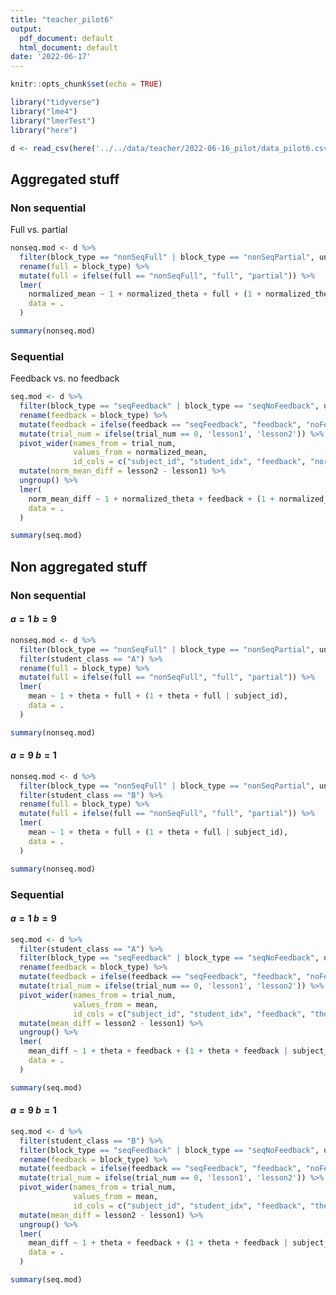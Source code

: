 ```yaml
---
title: "teacher_pilot6"
output:
  pdf_document: default
  html_document: default
date: '2022-06-17'
---
```


```r
knitr::opts_chunk$set(echo = TRUE)
```

```r
library("tidyverse")
library("lme4")
library("lmerTest")
library("here")
```

```r
d <- read_csv(here('../../data/teacher/2022-06-16_pilot/data_pilot6.csv'))
```


## Aggregated stuff

### Non sequential

Full vs. partial

```r
nonseq.mod <- d %>%
  filter(block_type == "nonSeqFull" | block_type == "nonSeqPartial", understood == "yes") %>%
  rename(full = block_type) %>%
  mutate(full = ifelse(full == "nonSeqFull", "full", "partial")) %>%
  lmer(
    normalized_mean ~ 1 + normalized_theta + full + (1 + normalized_theta + full | subject_id), 
    data = .
  )

summary(nonseq.mod)
```
### Sequential

Feedback vs. no feedback

```r
seq.mod <- d %>%
  filter(block_type == "seqFeedback" | block_type == "seqNoFeedback", understood =="yes") %>%
  rename(feedback = block_type) %>%
  mutate(feedback = ifelse(feedback == "seqFeedback", "feedback", "noFeedback")) %>%
  mutate(trial_num = ifelse(trial_num == 0, 'lesson1', 'lesson2')) %>%
  pivot_wider(names_from = trial_num,
              values_from = normalized_mean,
              id_cols = c("subject_id", "student_idx", "feedback", "normalized_theta")) %>%
  mutate(norm_mean_diff = lesson2 - lesson1) %>%
  ungroup() %>%
  lmer(
    norm_mean_diff ~ 1 + normalized_theta + feedback + (1 + normalized_theta + feedback | subject_id),
    data = .
  )

summary(seq.mod)
```

## Non aggregated stuff

### Non sequential

#### $a=1$ $b=9$

```r
nonseq.mod <- d %>%
  filter(block_type == "nonSeqFull" | block_type == "nonSeqPartial", understood == "yes") %>%
  filter(student_class == "A") %>%
  rename(full = block_type) %>%
  mutate(full = ifelse(full == "nonSeqFull", "full", "partial")) %>%
  lmer(
    mean ~ 1 + theta + full + (1 + theta + full | subject_id), 
    data = .
  )

summary(nonseq.mod)
```

#### $a=9$ $b=1$

```r
nonseq.mod <- d %>%
  filter(block_type == "nonSeqFull" | block_type == "nonSeqPartial", understood == "yes") %>%
  filter(student_class == "B") %>%
  rename(full = block_type) %>%
  mutate(full = ifelse(full == "nonSeqFull", "full", "partial")) %>%
  lmer(
    mean ~ 1 + theta + full + (1 + theta + full | subject_id), 
    data = .
  )

summary(nonseq.mod)
```

### Sequential

#### $a=1$ $b=9$

```r
seq.mod <- d %>%
  filter(student_class == "A") %>%
  filter(block_type == "seqFeedback" | block_type == "seqNoFeedback", understood =="yes") %>%
  rename(feedback = block_type) %>%
  mutate(feedback = ifelse(feedback == "seqFeedback", "feedback", "noFeedback")) %>%
  mutate(trial_num = ifelse(trial_num == 0, 'lesson1', 'lesson2')) %>%
  pivot_wider(names_from = trial_num,
              values_from = mean,
              id_cols = c("subject_id", "student_idx", "feedback", "theta")) %>%
  mutate(mean_diff = lesson2 - lesson1) %>%
  ungroup() %>%
  lmer(
    mean_diff ~ 1 + theta + feedback + (1 + theta + feedback | subject_id),
    data = .
  )

summary(seq.mod)
```

#### $a=9$ $b=1$

```r
seq.mod <- d %>%
  filter(student_class == "B") %>%
  filter(block_type == "seqFeedback" | block_type == "seqNoFeedback", understood =="yes") %>%
  rename(feedback = block_type) %>%
  mutate(feedback = ifelse(feedback == "seqFeedback", "feedback", "noFeedback")) %>%
  mutate(trial_num = ifelse(trial_num == 0, 'lesson1', 'lesson2')) %>%
  pivot_wider(names_from = trial_num,
              values_from = mean,
              id_cols = c("subject_id", "student_idx", "feedback", "theta")) %>%
  mutate(mean_diff = lesson2 - lesson1) %>%
  ungroup() %>%
  lmer(
    mean_diff ~ 1 + theta + feedback + (1 + theta + feedback | subject_id),
    data = .
  )

summary(seq.mod)
```
